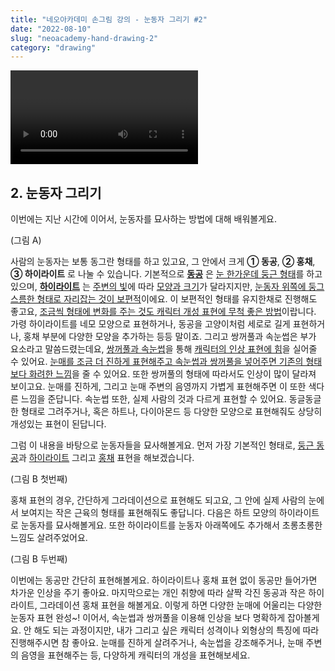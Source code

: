 ```yaml
---
title: "네오아카데미 손그림 강의 - 눈동자 그리기 #2"
date: "2022-08-10"
slug: "neoacademy-hand-drawing-2"
category: "drawing"
---
```


<Video 
    videoSrcURL="https://www.youtube.com/embed/rFYYs2gBVk4"
    videoTitle="네오아카데미 손그림 강의 - 눈동자 그리기 #2"
/>

## 2. 눈동자 그리기
이번에는 지난 시간에 이어서, 눈동자를 묘사하는 방법에 대해 배워볼게요.

(그림 A)

사람의 눈동자는 보통 동그란 형태를 하고 있고요, 그 안에서 크게 **① 동공**, **② 홍채**, **③ 하이라이트** 로 나눌 수 있습니다. 
기본적으로 **<u>동공</u>** 은 <u>눈 한가운데 둥근 형태</u>를 하고 있으며, **<u>하이라이트</u>** 는 <u>주변의 빛</u>에 따라 <u>모양과 크기</u>가 달라지지만, <u>눈동자 위쪽에 둥그스름한 형태로 자리잡는 것이 보편적</u>이에요. 이 보편적인 형태를 유지한채로 진행해도 좋고요, <u>조금씩 형태에 변화를 주는 것도 캐릭터 개성 표현에 무척 좋은 방법</u>이랍니다. 가령 하이라이트를 네모 모양으로 표현하거나, 동공을 고양이처럼 세로로   길게 표현하거나, 홍채 부분에 다양한 모양을 추가하는 등등 말이죠. 그리고 쌍꺼풀과 속눈썹은 부가 요소라고 말씀드렸는데요, <u>쌍꺼풀과 속눈썹</u>을 통해 <u>캐릭터의 인상 표현에 힘</u>을 실어줄 수 있어요. <u>눈매를 조금 더 진하게 표현해주고 속눈썹과 쌍꺼풀을 넣어주면 기존의 형태보다 화려한 느낌</u>을 줄 수 있어요. 또한 쌍꺼풀의 형태에 따라서도 인상이 많이 달라져 보이고요. 눈매를 진하게, 그리고 눈매 주변의 음영까지 가볍게 표현해주면 이 또한 색다른 느낌을 준답니다. 속눈썹 또한, 실제 사람의 것과 다르게 표현할 수 있어요. 동글동글한 형태로 그려주거나, 혹은 하트나, 다이아몬드 등 다양한 모양으로 표현해줘도 상당히 개성있는 표현이 된답니다.

그럼 이 내용을 바탕으로 눈동자들을 묘사해볼게요.  먼저 가장 기본적인 형태로, <u>둥근 동공</u>과 <u>하이라이트</u> 그리고 <u>홍채</u> 표현을 해보겠습니다.

(그림 B 첫번째)

홍채 표현의 경우, 간단하게 그라데이션으로 표현해도 되고요, 그 안에 실제 사람의 눈에서 보여지는 작은 근육의 형태를 표현해줘도 좋답니다. 다음은 하트 모양의 하이라이트로 눈동자를 묘사해볼게요. 또한 하이라이트를 눈동자 아래쪽에도 추가해서 초롱초롱한 느낌도 살려주었어요.

(그림 B 두번째)

이번에는 동공만 간단히 표현해볼게요. 하이라이트나 홍채 표현 없이 동공만 들어가면 차가운 인상을 주기 좋아요.
마지막으로는 개인 취향에 따라 살짝 각진 동공과 작은 하이라이트, 그라데이션 홍채 표현을 해볼게요. 이렇게 하면 다양한 눈매에 어울리는 다양한 눈동자 표현 완성~! 
이어서, 속눈썹과 쌍꺼풀을 이용해 인상을 보다 명확하게 잡아볼게요. 안 해도 되는 과정이지만, 내가 그리고 싶은 캐릭터 성격이나 외형상의 특징에 따라 진행해주시면 참 좋아요. 눈매를 진하게 살려주거나, 속눈썹을 강조해주거나, 눈매 주변의 음영을 표현해주는 등, 다양하게 캐릭터의 개성을 표현해보세요.

